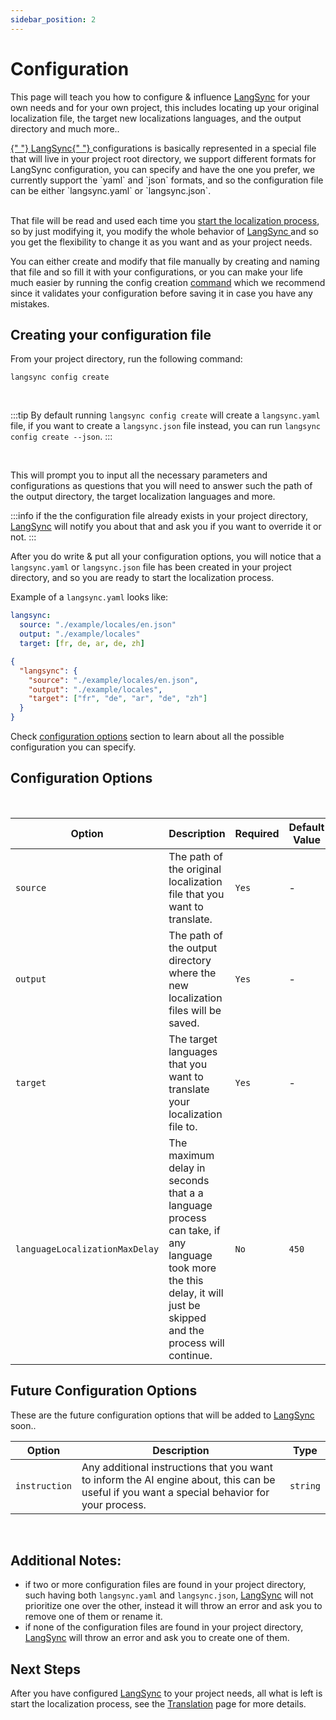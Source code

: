```yaml
---
sidebar_position: 2
---
```


# Configuration

This page will teach you how to configure & influence <a href="https://langsync.app" target="_blank">LangSync</a> for your own needs and for your own project, this includes locating up your original localization file, the target new localizations languages, and the output directory and much more..

<a href="https://langsync.app" target="_blank">
  {" "}
  LangSync{" "}
</a> configurations is basically represented in a special file that will live in
your project root directory, we support different formats for LangSync configuration,
you can specify and have the one you prefer, we currently support the `yaml` and
`json` formats, and so the configuration file can be either `langsync.yaml` or `langsync.json`.

<br />
<br />

That file will be read and used each time you [start the localization process](./start-tranlations), so by just modifying it, you modify
the whole behavior of <a href="https://langsync.app" target="_blank"> LangSync </a> and so you get the flexibility to change it as you want and as your project needs.

You can either create and modify that file manually by creating and naming that file and so fill it with your configurations, or you can make your life much easier by running the config creation [command](#creating-your-configuration-file) which we recommend since
it validates your configuration before saving it in case you have any mistakes.

## Creating your configuration file

From your project directory, run the following command:

```langsync
langsync config create
```

<br />

:::tip
By default running `langsync config create` will create a `langsync.yaml` file, if you want to create a `langsync.json` file instead, you can run `langsync config create --json`.
:::

<br />

This will prompt you to input all the necessary parameters and configurations as questions that you will need to answer such the path of the output directory, the target localization languages and more.

:::info
if the the configuration file already exists in your project directory, <a href="https://langsync.app" target="_blank">LangSync</a> will notify you about that and ask you if you want to override it or not.
:::

After you do write & put all your configuration options, you will notice that a `langsync.yaml` or `langsync.json` file has been created in your project directory, and so you are ready to start the localization process.

Example of a `langsync.yaml` looks like:


<Tabs>

<TabItem value="langsync.yaml" label="langsync.yaml" default>

```yaml
langsync:
  source: "./example/locales/en.json"
  output: "./example/locales"
  target: [fr, de, ar, de, zh]
```

</TabItem>

<TabItem value="langsync.json" label="langsync.json">

```json
{
  "langsync": {
    "source": "./example/locales/en.json",
    "output": "./example/locales",
    "target": ["fr", "de", "ar", "de", "zh"]
  }
}
```

</TabItem>

</Tabs>

Check [configuration options](#configuration-options) section to learn about all the possible configuration you can specify.

## Configuration Options

<br />

| Option                         | Description                                                                                                                                                       | Required | Default Value | Type     |
| ------------------------------ | ----------------------------------------------------------------------------------------------------------------------------------------------------------------- | -------- | ------------- | -------- |
| `source`                       | The path of the original localization file that you want to translate.                                                                                            | `Yes`    | -             | `string` |
| `output`                       | The path of the output directory where the new localization files will be saved.                                                                                  | `Yes`    | -             | `string` |
| `target`                       | The target languages that you want to translate your localization file to.                                                                                        | `Yes`    | -             | `List`   |
| `languageLocalizationMaxDelay` | The maximum delay in seconds that a a language process can take, if any language took more the this delay, it will just be skipped and the process will continue. | `No`     | `450`         | `number` |

## Future Configuration Options

These are the future configuration options that will be added to <a href="https://langsync.app" target="_blank">LangSync</a> soon..

| Option        | Description                                                                                                                                  | Type     |
| ------------- | -------------------------------------------------------------------------------------------------------------------------------------------- | -------- |
| `instruction` | Any additional instructions that you want to inform the AI engine about, this can be useful if you want a special behavior for your process. | `string` |

<br />

## Additional Notes:

- if two or more configuration files are found in your project directory, such having both `langsync.yaml` and `langsync.json`, <a href="https://langsync.app" target="_blank">LangSync</a> will not prioritize one over the other, instead it will throw an error and ask you to remove one of them or rename it.
- if none of the configuration files are found in your project directory, <a href="https://langsync.app" target="_blank">LangSync</a> will throw an error and ask you to create one of them.

## Next Steps

After you have configured <a href="https://langsync.app" target="_blank">LangSync</a> to your project needs, all what is left is start the localization process, see the [Translation](./start-tranlations) page for more details.
